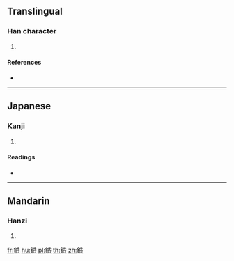 {{character info/new}}
==Translingual==

===Han character===
{{Han char|rn=167|rad=金|as=07|sn=15|four=|canj=CHPR}}

# {{defn|Han|sort=金07}}

====References====
* {{Han ref|kx=1306.160|dkj=40430|dj=1808.250|hdz=64210.070|uh=92BD|ud=37565}}

----

==Japanese==

===Kanji===
{{ja-kanji|grade=|rs=金07}}

# {{defn|lang=ja|sort=金07}}

====Readings====
* {{ja-readings|on=[[かつ]] (katsu), [[かち]] (kachi)|kun=[[たつ]] (tatsu), [[きる]] (kiru)|nanori=}}

----

==Mandarin==

===Hanzi===
{{cmn-hanzi|pin=[[guā]] ([[gua1]])|wg=kua<sup>1</sup>}}

# {{defn|lang=cmn|sort=金07}}

[[fr:銽]]
[[hu:銽]]
[[pl:銽]]
[[th:銽]]
[[zh:銽]]
